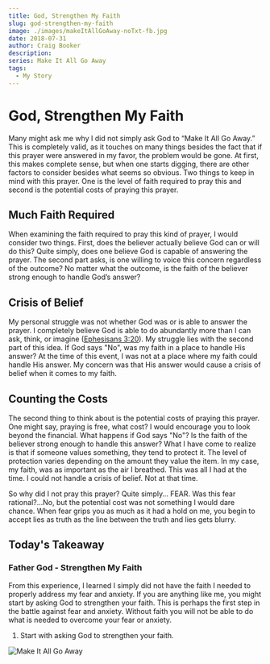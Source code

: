 ```yaml
---
title: God, Strengthen My Faith
slug: god-strengthen-my-faith
image: ./images/makeItAllGoAway-noTxt-fb.jpg
date: 2018-07-31
author: Craig Booker
description:
series: Make It All Go Away
tags:
  - My Story
---
```


# God, Strengthen My Faith

Many might ask me why I did not simply ask God to “Make It All Go Away.” This is completely valid, as it touches on many things besides the fact that if this prayer were answered in my favor, the problem would be gone. At first, this makes complete sense, but when one starts digging, there are other factors to consider besides what seems so obvious. Two things to keep in mind with this prayer. One is the level of faith required to pray this and second is the potential costs of praying this prayer.

## Much Faith Required

When examining the faith required to pray this kind of prayer, I would consider two things. First, does the believer actually believe God can or will do this? Quite simply, does one believe God is capable of answering the prayer. The second part asks, is one willing to voice this concern regardless of the outcome? No matter what the outcome, is the faith of the believer strong enough to handle God’s answer?

## Crisis of Belief

My personal struggle was not whether God was or is able to answer the prayer. I completely believe God is able to do abundantly more than I can ask, think, or imagine ([Ephesisans 3:20](https://my.bible.com/bible/111/EPH.3.20)). My struggle lies with the second part of this idea. If God says "No", was my faith in a place to handle His answer? At the time of this event, I was not at a place where my faith could handle His answer. My concern was that His answer would cause a crisis of belief when it comes to my faith.

## Counting the Costs

The second thing to think about is the potential costs of praying this prayer. One might say, praying is free, what cost? I would encourage you to look beyond the financial. What happens if God says "No"? Is the faith of the believer strong enough to handle this answer? What I have come to realize is that if someone values something, they tend to protect it. The level of protection varies depending on the amount they value the item. In my case, my faith, was as important as the air I breathed. This was all I had at the time. I could not handle a crisis of belief. Not at that time.

So why did I not pray this prayer? Quite simply… FEAR. Was this fear rational?...No, but the potential cost was not something I would dare chance. When fear grips you as much as it had a hold on me, you begin to accept lies as truth as the line between the truth and lies gets blurry.

## Today's Takeaway

### Father God - Strengthen My Faith

From this experience, I learned I simply did not have the faith I needed to properly address my fear and anxiety. If you are anything like me, you might start by asking God to strengthen your faith. This is perhaps the first step in the battle against fear and anxiety. Without faith you will not be able to do what is needed to overcome your fear or anxiety.

1. Start with asking God to strengthen your faith.

![Make It All Go Away](/img/makeItAllGoAwayBlack.jpeg)
